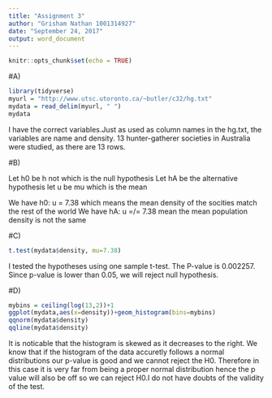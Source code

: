 ---
title: "Assignment 3"
author: "Grisham Nathan 1001314927"
date: "September 24, 2017"
output: word_document
---

```{r setup, include=FALSE}
knitr::opts_chunk$set(echo = TRUE)
```

#A)
```{r}
library(tidyverse)
myurl = "http://www.utsc.utoronto.ca/~butler/c32/hg.txt" 
mydata = read_delim(myurl, " ") 
mydata
```

I have the correct variables.Just as used as column names in the hg.txt, the variables are name and density. 13 hunter-gatherer societies in Australia were studied, as there are 13 rows.

#B)

Let h0 be h not which is the null hypothesis
Let hA be the alternative hypothesis
let u be mu which is the mean 

We have h0: u = 7.38 which means the mean density of the socities match the rest of the world
We have hA: u =/= 7.38 mean the mean population density is not the same

#C)
```{r}
t.test(mydata$density, mu=7.38)
```
I tested the hypotheses using one sample t-test. 
The P-value is 0.002257.
Since p-value is lower than 0.05, we will reject null hypothesis.


#D)
```{r}
mybins = ceiling(log(13,2))+1
ggplot(mydata,aes(x=density))+geom_histogram(bins=mybins)
qqnorm(mydata$density)
qqline(mydata$density)
```
It is noticable that the histogram is skewed as it decreases to the right.
We know that if the histogram of the data accuretly follows a normal distributions
our p-value is good and we cannot reject the H0. Therefore in this case
it is very far from being a proper normal distribution hence the p value will also be off
so we can reject H0.I do not have doubts of the validity of the test. 






